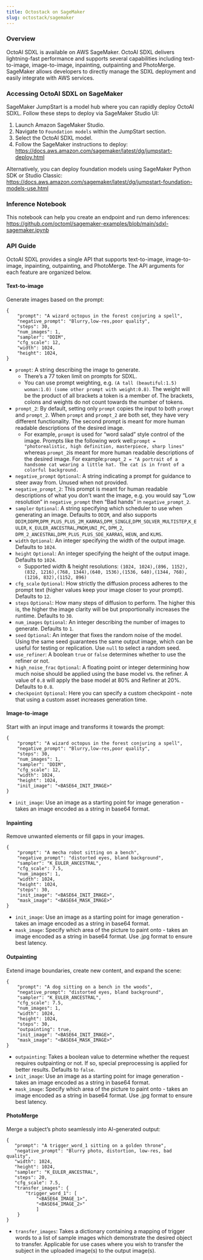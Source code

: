 ```yaml
---
title: Octostack on SageMaker
slug: octostack/sagemaker
---
```


### Overview
OctoAI SDXL is available on AWS SageMaker. OctoAI SDXL delivers lightning-fast performance and supports several capabilities including text-to-image, image-to-image, inpainting, outpainting and PhotoMerge. SageMaker allows developers to directly manage the SDXL deployment and easily integrate with AWS services. 

### Accessing OctoAI SDXL on SageMaker
SageMaker JumpStart is a model hub where you can rapidly deploy OctoAI SDXL. Follow these steps to deploy via SageMaker Studio UI: 
1. Launch Amazon SageMaker Studio.
2. Navigate to `Foundation models` within the JumpStart section. 
3. Select the OctoAI SDXL model. 
4. Follow the SageMaker instructions to deploy: https://docs.aws.amazon.com/sagemaker/latest/dg/jumpstart-deploy.html

Alternatively, you can deploy foundation models using SageMaker Python SDK or Studio Classic: https://docs.aws.amazon.com/sagemaker/latest/dg/jumpstart-foundation-models-use.html

### Inference Notebook
This notebook can help you create an endpoint and run demo inferences: https://github.com/octoml/sagemaker-examples/blob/main/sdxl-sagemaker.ipynb

### API Guide
OctoAI SDXL provides a single API that supports text-to-image, image-to-image, inpainting, outpainting, and PhotoMerge. The API arguments for each feature are organized below. 

#### Text-to-image
Generate images based on the prompt: 
```
{
    "prompt": "A wizard octopus in the forest conjuring a spell",
    "negative_prompt": "Blurry,low-res,poor quality",
    "steps": 30,
    "num_images": 1,
    "sampler": "DDIM",
    "cfg_scale": 12,
    "width": 1024,
    "height": 1024,
}
```

- `prompt`: A string describing the image to generate.
    - There’s a 77 token limit on prompts for SDXL.
    - You can use prompt weighting, e.g. `(A tall (beautiful:1.5) woman:1.0) (some other prompt with weight:0.8)`. The weight will be the product of all brackets a token is a member of. The brackets, colons and weights do not count towards the number of tokens.
- `prompt_2`: By default, setting only `prompt` copies the input to both `prompt` and `prompt_2`. When `prompt` and `prompt_2` are both set, they have very different functionality. The second prompt is meant for more human readable descriptions of the desired image.
    - For example, `prompt` is used for “word salad” style control of the image. Prompts like the following work well:`prompt = "photorealistic, high definition, masterpiece, sharp lines" `whereas `prompt_2`is meant for more human readable descriptions of the desired image. For example:`prompt_2 = "A portrait of a handsome cat wearing a little hat. The cat is in front of a colorful background.`
- `negative_prompt` `Optional`: A string indicating a prompt for guidance to steer away from. Unused when not provided.
- `negative_prompt_2`: This prompt is meant for human readable descriptions of what you don’t want the image, e.g. you would say “Low resolution” in `negative_prompt` then “Bad hands” in `negative_prompt_2`.
- `sampler` `Optional`: A string specifying which scheduler to use when generating an image. Defaults to `DDIM`, and also supports `DDIM`,`DDPM`,`DPM_PLUS_PLUS_2M_KARRAS`,`DPM_SINGLE`,`DPM_SOLVER_MULTISTEP`,`K_EULER`, `K_EULER_ANCESTRAL`,`PNDM`,`UNI_PC`, `DPM_2`, `DPM_2_ANCESTRAL`,`DPM_PLUS_PLUS_SDE_KARRAS`, `HEUN`, and `KLMS`.
- `width` `Optional`: An integer specifying the width of the output image. Defaults to `1024`.
- `height` `Optional`: An integer specifying the height of the output image. Defaults to `1024`.
    - Supported width & height resolutions: `(1024, 1024),(896, 1152),(832, 1216),(768, 1344),(640, 1536),(1536, 640),(1344, 768), (1216, 832),(1152, 896)`
- `cfg_scale` `Optional`: How strictly the diffusion process adheres to the prompt text (higher values keep your image closer to your prompt). Defaults to `12`.
- `steps` `Optional`: How many steps of diffusion to perform. The higher this is, the higher the image clarity will be but proportionally increases the runtime. Defaults to `30`.
- `num_images` `Optional`: An integer describing the number of images to generate. Defaults to `1`.
- `seed` `Optional`: An integer that fixes the random noise of the model. Using the same seed guarantees the same output image, which can be useful for testing or replication. Use `null` to select a random seed.
- `use_refiner`: A boolean `true` or `false` determines whether to use the refiner or not.
- `high_noise_frac` `Optional`: A floating point or integer determining how much noise should be applied using the base model vs. the refiner. A value of `0.8` will apply the base model at 80% and Refiner at 20%. Defaults to `0.8`.
- `checkpoint` `Optional`: Here you can specify a custom checkpoint - note that using a custom asset increases generation time.

#### Image-to-image
Start with an input image and transforms it towards the prompt:
```
{
    "prompt": "A wizard octopus in the forest conjuring a spell",
    "negative_prompt": "Blurry,low-res,poor quality",
    "steps": 30,
    "num_images": 1,
    "sampler": "DDIM",
    "cfg_scale": 12,
    "width": 1024,
    "height": 1024,
    "init_image": "<BASE64_INIT_IMAGE>"
}
```
- `init_image`: Use an image as a starting point for image generation - takes an image encoded as a string in base64 format.

#### Inpainting
Remove unwanted elements or fill gaps in your images. 
```
{
    "prompt": "A mecha robot sitting on a bench",
    "negative_prompt": "distorted eyes, bland background",
    "sampler": "K_EULER_ANCESTRAL",
    "cfg_scale": 7.5,
    "num_images": 1,
    "width": 1024,
    "height": 1024,
    "steps": 30,
    "init_image": "<BASE64_INIT_IMAGE>",
    "mask_image": "<BASE64_MASK_IMAGE>"
}
```
- `init_image`: Use an image as a starting point for image generation - takes an image encoded as a string in base64 format.
- `mask_image`: Specify which area of the picture to paint onto - takes an image encoded as a string in base64 format. Use .jpg format to ensure best latency.

#### Outpainting
Extend image boundaries, create new content, and expand the scene: 
```
{
    "prompt": "A dog sitting on a bench in the woods",
    "negative_prompt": "distorted eyes, bland background",
    "sampler": "K_EULER_ANCESTRAL",
    "cfg_scale": 7.5,
    "num_images": 1,
    "width": 1024,
    "height": 1024,
    "steps": 30,
    "outpainting": true,
    "init_image": "<BASE64_INIT_IMAGE>",
    "mask_image": "<BASE64_MASK_IMAGE>"
}
```
- `outpainting`: Takes a boolean value to determine whether the request requires outpainting or not. If so, special preprocessing is applied for better results. Defaults to `false`.
- `init_image`: Use an image as a starting point for image generation - takes an image encoded as a string in base64 format.
- `mask_image`: Specify which area of the picture to paint onto - takes an image encoded as a string in base64 format. Use .jpg format to ensure best latency.

#### PhotoMerge
Merge a subject’s photo seamlessly into AI-generated output: 
```
{
   "prompt": "A trigger_word_1 sitting on a golden throne",
   "negative_prompt": "Blurry photo, distortion, low-res, bad quality",
   "width": 1024,
   "height": 1024,
   "sampler": "K_EULER_ANCESTRAL",
   "steps": 20,
   "cfg_scale": 7.5,
   "transfer_images": {
       "trigger_word_1": [
           "<BASE64_IMAGE_1>",
           "<BASE64_IMAGE_2>"
           ]
    }
}
```
- `transfer_images`: Takes a dictionary containing a mapping of trigger words to a list of sample images which demonstrate the desired object to transfer. Applicable for use cases where you wish to transfer the subject in the uploaded image(s) to the output image(s).